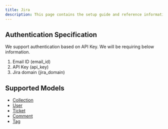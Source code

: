 ```yaml
---
title: Jira
description: This page contains the setup guide and reference information for the Jira integration.
---
```


## Authentication Specification

We support authentication based on API Key. We will be requiring below information.

1. Email ID (email_id)
2. API Key (api_key)
3. Jira domain (jira_domain)

## Supported Models

- [Collection](/ticketing/collection)
- [User](/ticketing/user)
- [Ticket](/ticketing/ticket)
- [Comment](/ticketing/comment)
- [Tag](/ticketing/tag)
